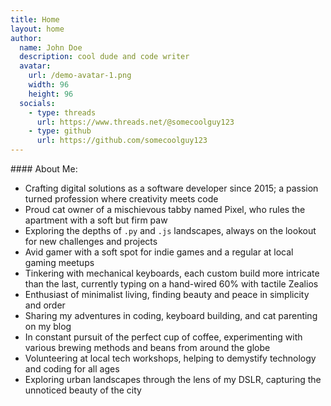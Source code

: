 ```yaml
---
title: Home
layout: home
author:
  name: John Doe
  description: cool dude and code writer
  avatar:
    url: /demo-avatar-1.png
    width: 96
    height: 96
  socials:
    - type: threads
      url: https://www.threads.net/@somecoolguy123
    - type: github
      url: https://github.com/somecoolguy123
---
```


<Section>
#### About Me:

- Crafting digital solutions as a software developer since 2015; a passion turned profession where creativity meets code
- Proud cat owner of a mischievous tabby named Pixel, who rules the apartment with a soft but firm paw
- Exploring the depths of `.py` and `.js` landscapes, always on the lookout for new challenges and projects
- Avid gamer with a soft spot for indie games and a regular at local gaming meetups
- Tinkering with mechanical keyboards, each custom build more intricate than the last, currently typing on a hand-wired 60% with tactile Zealios
- Enthusiast of minimalist living, finding beauty and peace in simplicity and order
- Sharing my adventures in coding, keyboard building, and cat parenting on my blog
- In constant pursuit of the perfect cup of coffee, experimenting with various brewing methods and beans from around the globe
- Volunteering at local tech workshops, helping to demystify technology and coding for all ages
- Exploring urban landscapes through the lens of my DSLR, capturing the unnoticed beauty of the city

</Section>

<LatestArticles />
